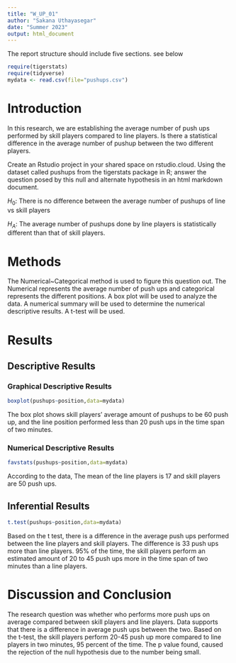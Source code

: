 ```yaml
---
title: "W_UP_01"
author: "Sakana Uthayasegar"
date: "Summer 2023"
output: html_document
---
```




The report structure should include five sections.  see below



```r
require(tigerstats)
require(tidyverse)
mydata <- read.csv(file="pushups.csv")
```

# Introduction

<!--In this section you explain what you are trying to show. Where did the data come from? What is the research or other question you are trying to answer?!-->

In this research, we are establishing the average number of push ups performed by skill players compared to line players. Is there a statistical difference in the average number of pushup between the two different players. 

Create an Rstudio project in your shared space on rstudio.cloud.  Using the dataset called pushups from the tigerstats package in R; answer the question posed by this null and alternate hypothesis in an html markdown document.

$H_0$: There is no difference between the average number of pushups of line vs skill players

$H_A$: The average number of pushups done by line players is statistically different than that of skill players.

# Methods

<!--Decide on your methods: use "variable analysis" or other appropriate descriptors. Make sure to choose at least one graphical method and at least one numerical method.!-->

The Numerical~Categorical method is used to figure this question out. The Numerical represents the average number of push ups and categorical represents the different positions. A box plot will be used to analyze the data. A numerical summary will be used to determine the numerical descriptive results. A t-test will be used. 

# Results

<!--Divide this section into two sub-sections: One for your descriptive results and one for your inferential results.!-->

## Descriptive Results

### Graphical Descriptive Results

<!--Graphical results here. Make sure to show your code. Provide appropriate labels for axes, giving units if possible, and provide a good title for the graph, too. Use the graphical results to describe the patterns if any that exist in the data as focused toward the research question!-->

```r
boxplot(pushups~position,data=mydata)
```
The box plot shows skill players' average amount of pushups to be 60 push up, and the line position performed less than 20 push ups in the time span of two minutes. 

### Numerical Descriptive Results

<!--Numerical results go here. Use the numerical results to describe the patterns if any that exist in the data as focused toward the research question!-->

```r
favstats(pushups~position,data=mydata)
```

According to the data, The mean of the line players is 17 and skill players are 50 push ups. 


## Inferential Results

<!--State hypothesis clearly. Make sure your discussion of the inferential test covers all the aspects that the test output produces, such as test statistic, p-value etc. Make a decision about the null hypothesis, explain the assumptions on which the selected test/procedure was based, and why the chosen procedure satisfys the assumptions and is appropriate to answer the research question!-->

```r
t.test(pushups~position,data=mydata)
```
Based on the t test, there is a difference in the average push ups performed between the line players and skill players. The difference is 33 push ups more than line players. 95% of the time, the skill players perform an estimated amount of 20 to 45 push ups more in the time span of two minutes than a line players.

# Discussion and Conclusion

<!--Discussion and conclusion here. If you found a relationship be sure to consider whether the relationship occurs because one of the variavbles causes the other, or whether they perhasps are related for some other reason. Watch the chapter 6 videos from the GeorgeTown videos collection.!-->

The research question was whether who performs more push ups on average compared between skill players and line players. Data supports that there is a difference in average push ups between the two. Based on the t-test, the skill players perform 20-45 push up more compared to line players in two minutes, 95 percent of the time. The p value found, caused the rejection of the null hypothesis due to the number being small. 

